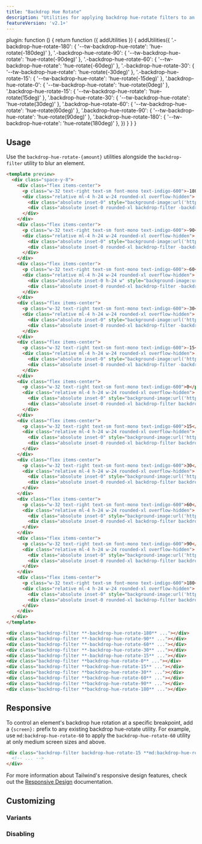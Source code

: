 ```yaml
---
title: "Backdrop Hue Rotate"
description: "Utilities for applying backdrop hue-rotate filters to an element."
featureVersion: 'v2.1+'
---
```



  plugin: function () {
    return function ({ addUtilities }) {
      addUtilities({
      '.-backdrop-hue-rotate-180': { '--tw-backdrop-hue-rotate':  'hue-rotate(-180deg)' },
      '.-backdrop-hue-rotate-90': { '--tw-backdrop-hue-rotate':  'hue-rotate(-90deg)' },
      '.-backdrop-hue-rotate-60': { '--tw-backdrop-hue-rotate':  'hue-rotate(-60deg)' },
      '.-backdrop-hue-rotate-30': { '--tw-backdrop-hue-rotate':  'hue-rotate(-30deg)' },
      '.-backdrop-hue-rotate-15': { '--tw-backdrop-hue-rotate':  'hue-rotate(-15deg)' },
      '.backdrop-hue-rotate-0': { '--tw-backdrop-hue-rotate': 'hue-rotate(0deg)' },
      '.backdrop-hue-rotate-15': { '--tw-backdrop-hue-rotate': 'hue-rotate(15deg)' },
      '.backdrop-hue-rotate-30': { '--tw-backdrop-hue-rotate': 'hue-rotate(30deg)' },
      '.backdrop-hue-rotate-60': { '--tw-backdrop-hue-rotate': 'hue-rotate(60deg)' },
      '.backdrop-hue-rotate-90': { '--tw-backdrop-hue-rotate': 'hue-rotate(90deg)' },
      '.backdrop-hue-rotate-180': { '--tw-backdrop-hue-rotate': 'hue-rotate(180deg)' },
      })
    }
  }
}

## Usage

Use the `backdrop-hue-rotate-{amount}` utilities alongside the `backdrop-filter` utility to blur an element.

```html indigo
<template preview>
  <div class="space-y-8">
    <div class="flex items-center">
      <p class="w-32 text-right text-sm font-mono text-indigo-600">-180</p>
      <div class="relative ml-4 h-24 w-24 rounded-xl overflow-hidden">
        <div class="absolute inset-0" style="background-image:url('https://images.unsplash.com/photo-1608501821300-4f99e58bba77?ixid=MnwxMjA3fDB8MHxwaG90by1wYWdlfHx8fGVufDB8fHx8&ixlib=rb-1.2.1&auto=format&fit=crop&w=96&q=80&duotone=3730A3,4338CA&duotone-alpha=50');"></div>
        <div class="absolute inset-0 rounded-xl backdrop-filter -backdrop-hue-rotate-180 overflow-hidden"></div>
      </div>
    </div>
    <div class="flex items-center">
      <p class="w-32 text-right text-sm font-mono text-indigo-600">-90</p>
      <div class="relative ml-4 h-24 w-24 rounded-xl overflow-hidden">
        <div class="absolute inset-0" style="background-image:url('https://images.unsplash.com/photo-1608501821300-4f99e58bba77?ixid=MnwxMjA3fDB8MHxwaG90by1wYWdlfHx8fGVufDB8fHx8&ixlib=rb-1.2.1&auto=format&fit=crop&w=96&q=80&duotone=3730A3,4338CA&duotone-alpha=50');"></div>
        <div class="absolute inset-0 rounded-xl backdrop-filter -backdrop-hue-rotate-90 overflow-hidden"></div>
      </div>
    </div>
    <div class="flex items-center">
      <p class="w-32 text-right text-sm font-mono text-indigo-600">-60</p>
      <div class="relative ml-4 h-24 w-24 rounded-xl overflow-hidden">
        <div class="absolute inset-0 h-24 w" style="background-image:url('https://images.unsplash.com/photo-1608501821300-4f99e58bba77?ixid=MnwxMjA3fDB8MHxwaG90by1wYWdlfHx8fGVufDB8fHx8&ixlib=rb-1.2.1&auto=format&fit=crop&w=96&q=80&duotone=3730A3,4338CA&duotone-alpha=50');"></div>
        <div class="absolute inset-0 rounded-xl backdrop-filter -backdrop-hue-rotate-60 overflow-hidden"></div>
      </div>
    </div>
    <div class="flex items-center">
      <p class="w-32 text-right text-sm font-mono text-indigo-600">-30</p>
      <div class="relative ml-4 h-24 w-24 rounded-xl overflow-hidden">
        <div class="absolute inset-0" style="background-image:url('https://images.unsplash.com/photo-1608501821300-4f99e58bba77?ixid=MnwxMjA3fDB8MHxwaG90by1wYWdlfHx8fGVufDB8fHx8&ixlib=rb-1.2.1&auto=format&fit=crop&w=96&q=80&duotone=3730A3,4338CA&duotone-alpha=50');"></div>
        <div class="absolute inset-0 rounded-xl backdrop-filter -backdrop-hue-rotate-30 overflow-hidden"></div>
      </div>
    </div>
    <div class="flex items-center">
      <p class="w-32 text-right text-sm font-mono text-indigo-600">-15</p>
      <div class="relative ml-4 h-24 w-24 rounded-xl overflow-hidden">
        <div class="absolute inset-0" style="background-image:url('https://images.unsplash.com/photo-1608501821300-4f99e58bba77?ixid=MnwxMjA3fDB8MHxwaG90by1wYWdlfHx8fGVufDB8fHx8&ixlib=rb-1.2.1&auto=format&fit=crop&w=96&q=80&duotone=3730A3,4338CA&duotone-alpha=50');"></div>
        <div class="absolute inset-0 rounded-xl backdrop-filter -backdrop-hue-rotate-15 overflow-hidden"></div>
      </div>
    </div>
    <div class="flex items-center">
      <p class="w-32 text-right text-sm font-mono text-indigo-600">0</p>
      <div class="relative ml-4 h-24 w-24 rounded-xl overflow-hidden">
        <div class="absolute inset-0" style="background-image:url('https://images.unsplash.com/photo-1608501821300-4f99e58bba77?ixid=MnwxMjA3fDB8MHxwaG90by1wYWdlfHx8fGVufDB8fHx8&ixlib=rb-1.2.1&auto=format&fit=crop&w=96&q=80&duotone=3730A3,4338CA&duotone-alpha=50');"></div>
        <div class="absolute inset-0 rounded-xl backdrop-filter backdrop-hue-rotate-0 overflow-hidden"></div>
      </div>
    </div>
    <div class="flex items-center">
      <p class="w-32 text-right text-sm font-mono text-indigo-600">15</p>
      <div class="relative ml-4 h-24 w-24 rounded-xl overflow-hidden">
        <div class="absolute inset-0" style="background-image:url('https://images.unsplash.com/photo-1608501821300-4f99e58bba77?ixid=MnwxMjA3fDB8MHxwaG90by1wYWdlfHx8fGVufDB8fHx8&ixlib=rb-1.2.1&auto=format&fit=crop&w=96&q=80&duotone=3730A3,4338CA&duotone-alpha=50');"></div>
        <div class="absolute inset-0 rounded-xl backdrop-filter backdrop-hue-rotate-15 overflow-hidden"></div>
      </div>
    </div>
    <div class="flex items-center">
      <p class="w-32 text-right text-sm font-mono text-indigo-600">30</p>
      <div class="relative ml-4 h-24 w-24 rounded-xl overflow-hidden">
        <div class="absolute inset-0" style="background-image:url('https://images.unsplash.com/photo-1608501821300-4f99e58bba77?ixid=MnwxMjA3fDB8MHxwaG90by1wYWdlfHx8fGVufDB8fHx8&ixlib=rb-1.2.1&auto=format&fit=crop&w=96&q=80&duotone=3730A3,4338CA&duotone-alpha=50');"></div>
        <div class="absolute inset-0 rounded-xl backdrop-filter backdrop-hue-rotate-30 overflow-hidden"></div>
      </div>
    </div>
    <div class="flex items-center">
      <p class="w-32 text-right text-sm font-mono text-indigo-600">60</p>
      <div class="relative ml-4 h-24 w-24 rounded-xl overflow-hidden">
        <div class="absolute inset-0" style="background-image:url('https://images.unsplash.com/photo-1608501821300-4f99e58bba77?ixid=MnwxMjA3fDB8MHxwaG90by1wYWdlfHx8fGVufDB8fHx8&ixlib=rb-1.2.1&auto=format&fit=crop&w=96&q=80&duotone=3730A3,4338CA&duotone-alpha=50');"></div>
        <div class="absolute inset-0 rounded-xl backdrop-filter backdrop-hue-rotate-60 overflow-hidden"></div>
      </div>
    </div>
    <div class="flex items-center">
      <p class="w-32 text-right text-sm font-mono text-indigo-600">90</p>
      <div class="relative ml-4 h-24 w-24 rounded-xl overflow-hidden">
        <div class="absolute inset-0" style="background-image:url('https://images.unsplash.com/photo-1608501821300-4f99e58bba77?ixid=MnwxMjA3fDB8MHxwaG90by1wYWdlfHx8fGVufDB8fHx8&ixlib=rb-1.2.1&auto=format&fit=crop&w=96&q=80&duotone=3730A3,4338CA&duotone-alpha=50');"></div>
        <div class="absolute inset-0 rounded-xl backdrop-filter backdrop-hue-rotate-90 overflow-hidden"></div>
      </div>
    </div>
    <div class="flex items-center">
      <p class="w-32 text-right text-sm font-mono text-indigo-600">180</p>
      <div class="relative ml-4 h-24 w-24 rounded-xl overflow-hidden">
        <div class="absolute inset-0" style="background-image:url('https://images.unsplash.com/photo-1608501821300-4f99e58bba77?ixid=MnwxMjA3fDB8MHxwaG90by1wYWdlfHx8fGVufDB8fHx8&ixlib=rb-1.2.1&auto=format&fit=crop&w=96&q=80&duotone=3730A3,4338CA&duotone-alpha=50');"></div>
        <div class="absolute inset-0 rounded-xl backdrop-filter backdrop-hue-rotate-180 overflow-hidden"></div>
      </div>
    </div>
  </div>
</template>

<div class="backdrop-filter **-backdrop-hue-rotate-180** ..."></div>
<div class="backdrop-filter **-backdrop-hue-rotate-90** ..."></div>
<div class="backdrop-filter **-backdrop-hue-rotate-60** ..."></div>
<div class="backdrop-filter **-backdrop-hue-rotate-30** ..."></div>
<div class="backdrop-filter **-backdrop-hue-rotate-15** ..."></div>
<div class="backdrop-filter **backdrop-hue-rotate-0** ..."></div>
<div class="backdrop-filter **backdrop-hue-rotate-15** ..."></div>
<div class="backdrop-filter **backdrop-hue-rotate-30** ..."></div>
<div class="backdrop-filter **backdrop-hue-rotate-60** ..."></div>
<div class="backdrop-filter **backdrop-hue-rotate-90** ..."></div>
<div class="backdrop-filter **backdrop-hue-rotate-180** ..."></div>
```

## Responsive

To control an element's backdrop hue rotation at a specific breakpoint, add a `{screen}:` prefix to any existing backdrop hue-rotate utility. For example, use `md:backdrop-hue-rotate-60` to apply the `backdrop-hue-rotate-60` utility at only medium screen sizes and above.

```html
<div class="backdrop-filter backdrop-hue-rotate-15 **md:backdrop-hue-rotate-60** ...">
  <!-- ... -->
</div>
```

For more information about Tailwind's responsive design features, check out the [Responsive Design](/docs/responsive-design) documentation.

## Customizing

### Variants

<Variants plugin="backdropHueRotate" name="backdrop hue-rotate" />

### Disabling

<Disabling plugin="backdropHueRotate" name="backdrop hue-rotate" />
